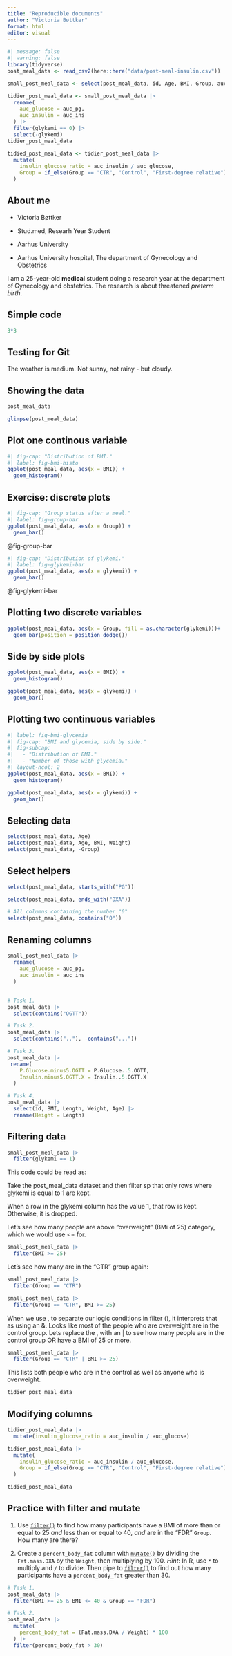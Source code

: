 ```yaml
---
title: "Reproducible documents"
author: "Victoria Bøttker"
format: html
editor: visual
---
```


```r
#| message: false
#| warning: false
library(tidyverse)
post_meal_data <- read_csv2(here::here("data/post-meal-insulin.csv"))

small_post_meal_data <- select(post_meal_data, id, Age, BMI, Group, auc_pg, auc_ins, glykemi)

tidier_post_meal_data <- small_post_meal_data |>
  rename(
    auc_glucose = auc_pg,
    auc_insulin = auc_ins
  ) |>
  filter(glykemi == 0) |>
  select(-glykemi)
tidier_post_meal_data

tidied_post_meal_data <- tidier_post_meal_data |>
  mutate(
    insulin_glucose_ratio = auc_insulin / auc_glucose,
    Group = if_else(Group == "CTR", "Control", "First-degree relative")
  )
```

## About me

-   Victoria Bøttker

-   Stud.med, Researh Year Student

-   Aarhus University

-   Aarhus University hospital, The department of Gynecology and Obstetrics

I am a 25-year-old **medical** student doing a research year at the department of Gynecology and obstetrics. The research is about threatened *preterm birth*.

## Simple code

```r
3*3
```

## Testing for Git 

The weather is medium. Not sunny, not rainy - but cloudy.

## Showing the data

```r
post_meal_data

```

```r
glimpse(post_meal_data)
```

## Plot one continous variable

```r
#| fig-cap: "Distribution of BMI."
#| label: fig-bmi-histo
ggplot(post_meal_data, aes(x = BMI)) + 
  geom_histogram()
```

## Exercise: discrete plots 

```r
#| fig-cap: "Group status after a meal."
#| label: fig-group-bar
ggplot(post_meal_data, aes(x = Group)) + 
  geom_bar()

```

@fig-group-bar

```r
#| fig-cap: "Distribution of glykemi."
#| label: fig-glykemi-bar
ggplot(post_meal_data, aes(x = glykemi)) + 
  geom_bar()
```

@fig-glykemi-bar

## Plotting two discrete variables 

```r
ggplot(post_meal_data, aes(x = Group, fill = as.character(glykemi)))+
  geom_bar(position = position_dodge())
```

## Side by side plots 

```r
ggplot(post_meal_data, aes(x = BMI)) + 
  geom_histogram()
```

```r
ggplot(post_meal_data, aes(x = glykemi)) + 
  geom_bar()
```

## Plotting two continuous variables 

```r
#| label: fig-bmi-glycemia
#| fig-cap: "BMI and glycemia, side by side."
#| fig-subcap:
#|   - "Distribution of BMI."
#|   - "Number of those with glycemia."
#| layout-ncol: 2
ggplot(post_meal_data, aes(x = BMI)) +
  geom_histogram()

ggplot(post_meal_data, aes(x = glykemi)) +
  geom_bar()

```

## Selecting data 

```r
select(post_meal_data, Age)
select(post_meal_data, Age, BMI, Weight)
select(post_meal_data, -Group)
```

## Select helpers

```r
select(post_meal_data, starts_with("PG"))
```

```r
select(post_meal_data, ends_with("DXA"))
```

```r
# All columns containing the number "0"
select(post_meal_data, contains("0"))
```

## Renaming columns

```r
small_post_meal_data |>
  rename(
    auc_glucose = auc_pg,
    auc_insulin = auc_ins
  )
```

##  

```r
# Task 1.
post_meal_data |>
  select(contains("OGTT"))

# Task 2.
post_meal_data |>
  select(contains(".."), -contains("...")) 

# Task 3.
post_meal_data |>
 rename(
    P.Glucose.minus5.OGTT = P.Glucose..5.OGTT,
    Insulin.minus5.OGTT.X = Insulin..5.OGTT.X
  )

# Task 4.
post_meal_data |>
  select(id, BMI, Length, Weight, Age) |>
  rename(Height = Length)
```

## Filtering data 

```r
small_post_meal_data |>
  filter(glykemi == 1)

```

This code could be read as:

Take the post_meal_data dataset and then filter sp that only rows where glykemi is equal to 1 are kept.

When a row in the glykemi column has the value 1, that row is kept. Otherwise, it is dropped.

Let's see how many people are above "overweight" (BMi of 25) category, which we would use \<= for.

```r
small_post_meal_data |>
  filter(BMI >= 25)
```

Let's see how many are in the "CTR" group again:

```r
small_post_meal_data |>
  filter(Group == "CTR")
```

```r
small_post_meal_data |>
  filter(Group == "CTR", BMI >= 25)
```

When we use , to separate our logic conditions in filter (), it interprets that as using an &. Looks like most of the people who are overweight are in the control group. Lets replace the , with an \| to see how many people are in the control group OR have a BMI of 25 or more.

```r
small_post_meal_data |>
  filter(Group == "CTR" | BMI >= 25)
```

This lists both people who are in the control as well as anyone who is overweight.

```r
tidier_post_meal_data
```

## Modifying columns 

```r
tidier_post_meal_data |>
  mutate(insulin_glucose_ratio = auc_insulin / auc_glucose)
```

```r
tidier_post_meal_data |>
  mutate(
    insulin_glucose_ratio = auc_insulin / auc_glucose,
    Group = if_else(Group == "CTR", "Control", "First-degree relative")
  )
```

```r
tidied_post_meal_data
```

## Practice with filter and mutate

1.  Use [`filter()`](https://dplyr.tidyverse.org/reference/filter.html) to find how many participants have a BMI of more than or equal to 25 *and* less than or equal to 40, *and* are in the “FDR” `Group`. How many are there?

2.  Create a `percent_body_fat` column with [`mutate()`](https://dplyr.tidyverse.org/reference/mutate.html) by dividing the `Fat.mass.DXA` by the `Weight`, then multiplying by 100. *Hint*: In R, use `*` to multiply and `/` to divide. Then pipe to [`filter()`](https://dplyr.tidyverse.org/reference/filter.html) to find out how many participants have a `percent_body_fat` greater than 30.

```r
# Task 1.
post_meal_data |>
  filter(BMI >= 25 & BMI <= 40 & Group == "FDR")

# Task 2.
post_meal_data |>
  mutate(
    percent_body_fat = (Fat.mass.DXA / Weight) * 100
  ) |> 
  filter(percent_body_fat > 30)
```
